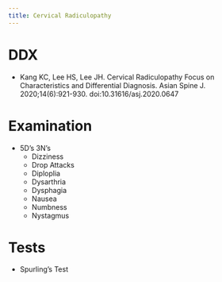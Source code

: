 ```yaml
---
title: Cervical Radiculopathy
---
```




# DDX

:::{.callout-note}

- Kang KC, Lee HS, Lee JH. Cervical Radiculopathy Focus on Characteristics and Differential Diagnosis. Asian Spine J. 2020;14(6):921-930. doi:10.31616/asj.2020.0647
:::

# Examination

- 5D's 3N's 
    - Dizziness
    - Drop Attacks
    - Diploplia
    - Dysarthria
    - Dysphagia
    - Nausea
    - Numbness
    - Nystagmus


# Tests

- Spurling's Test